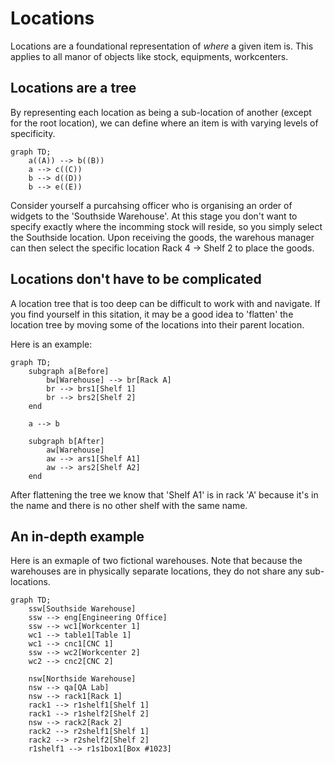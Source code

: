
# Locations

Locations are a foundational representation of *where* a given item is. This applies to all manor of objects like stock, equipments, workcenters.

## Locations are a tree

By representing each location as being a sub-location of another (except for the root location), we can define where an item is with varying levels of specificity.

```mermaid
graph TD;
    a((A)) --> b((B))
    a --> c((C))
    b --> d((D))
    b --> e((E))
```

<Callout>
Consider yourself a purcahsing officer who is organising an order of widgets to the 'Southside Warehouse'. At this stage you don't want to specify exactly where the incomming stock will reside, so you simply select the Southside location. Upon receiving the goods, the warehous manager can then select the specific location Rack 4 → Shelf 2 to place the goods.
</Callout>

## Locations don't have to be complicated

A location tree that is too deep can be difficult to work with and navigate. If you find yourself in this sitation, it may be a good idea to 'flatten' the location tree by moving some of the locations into their parent location.

Here is an example:

```mermaid
graph TD;
    subgraph a[Before]
        bw[Warehouse] --> br[Rack A]
        br --> brs1[Shelf 1]
        br --> brs2[Shelf 2]
    end

    a --> b

    subgraph b[After]
        aw[Warehouse]
        aw --> ars1[Shelf A1]
        aw --> ars2[Shelf A2]
    end
```

After flattening the tree we know that 'Shelf A1' is in rack 'A' because it's in the name and there is no other shelf with the same name.

## An in-depth example

Here is an exmaple of two fictional warehouses. Note that because the warehouses are in physically separate locations, they do not share any sub-locations.

```mermaid
graph TD;
    ssw[Southside Warehouse]
    ssw --> eng[Engineering Office]
    ssw --> wc1[Workcenter 1]
    wc1 --> table1[Table 1]
    wc1 --> cnc1[CNC 1]
    ssw --> wc2[Workcenter 2]
    wc2 --> cnc2[CNC 2]

    nsw[Northside Warehouse]
    nsw --> qa[QA Lab]
    nsw --> rack1[Rack 1]
    rack1 --> r1shelf1[Shelf 1]
    rack1 --> r1shelf2[Shelf 2]
    nsw --> rack2[Rack 2]
    rack2 --> r2shelf1[Shelf 1]
    rack2 --> r2shelf2[Shelf 2]
    r1shelf1 --> r1s1box1[Box #1023]
```
